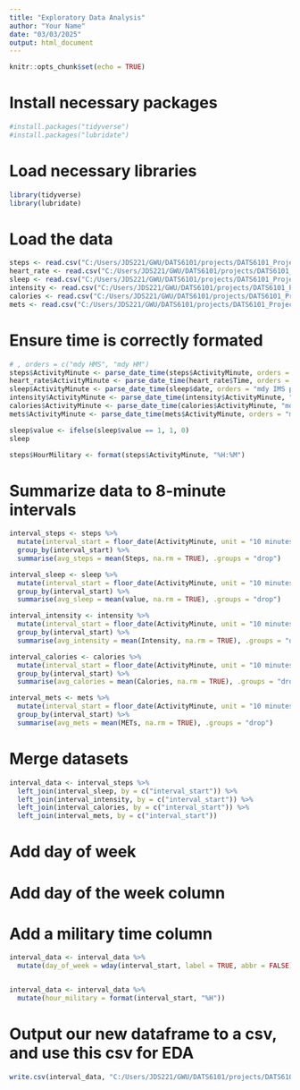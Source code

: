 ```yaml
---
title: "Exploratory Data Analysis"
author: "Your Name"
date: "03/03/2025"
output: html_document
---
```


```r
knitr::opts_chunk$set(echo = TRUE)
```

# Install necessary packages
```r
#install.packages("tidyverse")
#install.packages("lubridate")
```

# Load necessary libraries
```r
library(tidyverse)
library(lubridate)
```

# Load the data
```r
steps <- read.csv("C:/Users/JDS221/GWU/DATS6101/projects/DATS6101_Project/data/fitbit/mturkfitbit_export_month1/minuteStepsNarrow_merged.csv")
heart_rate <- read.csv("C:/Users/JDS221/GWU/DATS6101/projects/DATS6101_Project/data/fitbit/mturkfitbit_export_month1/heartrate_seconds_merged.csv")
sleep <- read.csv("C:/Users/JDS221/GWU/DATS6101/projects/DATS6101_Project/data/fitbit/mturkfitbit_export_month1/minuteSleep_merged.csv")
intensity <- read.csv("C:/Users/JDS221/GWU/DATS6101/projects/DATS6101_Project/data/fitbit/mturkfitbit_export_month1/minuteIntensitiesNarrow_merged.csv")
calories <- read.csv("C:/Users/JDS221/GWU/DATS6101/projects/DATS6101_Project/data/fitbit/mturkfitbit_export_month1/minuteCaloriesNarrow_merged.csv")
mets <- read.csv("C:/Users/JDS221/GWU/DATS6101/projects/DATS6101_Project/data/fitbit/mturkfitbit_export_month1/minuteMETsNarrow_merged.csv")
```

# Ensure time is correctly formated
```r
# , orders = c("mdy HMS", "mdy HM")
steps$ActivityMinute <- parse_date_time(steps$ActivityMinute, orders = "mdy IMS p")
heart_rate$ActivityMinute <- parse_date_time(heart_rate$Time, orders = "mdy IMS p")
sleep$ActivityMinute <- parse_date_time(sleep$date, orders = "mdy IMS p")
intensity$ActivityMinute <- parse_date_time(intensity$ActivityMinute, "mdy IMS p")
calories$ActivityMinute <- parse_date_time(calories$ActivityMinute, "mdy IMS p")
mets$ActivityMinute <- parse_date_time(mets$ActivityMinute, orders = "mdy IMS p")
```

```r
sleep$value <- ifelse(sleep$value == 1, 1, 0)
sleep
```

```r
steps$HourMilitary <- format(steps$ActivityMinute, "%H:%M")
```

# Summarize data to 8-minute intervals
```r
interval_steps <- steps %>%
  mutate(interval_start = floor_date(ActivityMinute, unit = "10 minutes")) %>%
  group_by(interval_start) %>%
  summarise(avg_steps = mean(Steps, na.rm = TRUE), .groups = "drop") 

interval_sleep <- sleep %>%
  mutate(interval_start = floor_date(ActivityMinute, unit = "10 minutes")) %>%
  group_by(interval_start) %>%
  summarise(avg_sleep = mean(value, na.rm = TRUE), .groups = "drop")

interval_intensity <- intensity %>%
  mutate(interval_start = floor_date(ActivityMinute, unit = "10 minutes")) %>%
  group_by(interval_start) %>%
  summarise(avg_intensity = mean(Intensity, na.rm = TRUE), .groups = "drop")

interval_calories <- calories %>%
  mutate(interval_start = floor_date(ActivityMinute, unit = "10 minutes")) %>%
  group_by(interval_start) %>%
  summarise(avg_calories = mean(Calories, na.rm = TRUE), .groups = "drop")

interval_mets <- mets %>%
  mutate(interval_start = floor_date(ActivityMinute, unit = "10 minutes")) %>%
  group_by(interval_start) %>%
  summarise(avg_mets = mean(METs, na.rm = TRUE), .groups = "drop")
```


# Merge datasets
```r
interval_data <- interval_steps %>%
  left_join(interval_sleep, by = c("interval_start")) %>%
  left_join(interval_intensity, by = c("interval_start")) %>%
  left_join(interval_calories, by = c("interval_start")) %>%
  left_join(interval_mets, by = c("interval_start"))
```

# Add day of week
# Add day of the week column
# Add a military time column
```r
interval_data <- interval_data %>%
  mutate(day_of_week = wday(interval_start, label = TRUE, abbr = FALSE))


interval_data <- interval_data %>%
  mutate(hour_military = format(interval_start, "%H"))
```


# Output our new dataframe to a csv, and use this csv for EDA
```r
write.csv(interval_data, "C:/Users/JDS221/GWU/DATS6101/projects/DATS6101_Project/data/fitbit/timestep_data/intervals.csv", row.names = FALSE)
```


